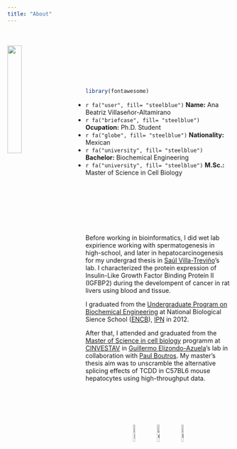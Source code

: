 ```yaml
---
title: "About"
---
```

<br><br>
<img src="images/yo-photo.jpg" style="width:25%; margin-right: 50px" align="left">

<br><br><br><br>

```r
library(fontawesome)
```

- `r fa("user", fill= "steelblue")` __Name:__ Ana Beatriz Villaseñor-Altamirano
- `r fa("briefcase", fill= "steelblue")` __Ocupation:__ Ph.D. Student
- `r fa("globe", fill= "steelblue")` __Nationality:__ Mexican
- `r fa("university", fill= "steelblue")` __Bachelor:__ Biochemical Engineering 
- `r fa("university", fill= "steelblue")` __M.Sc.:__ Master of Science in Cell Biology

<br><br><br><br><br><br>


Before working in bioinformatics, I did wet lab expirience working with spermatogenesis in high-school, and later in hepatocarcinogenesis for my undergrad thesis in [Saúl Villa-Treviño](https://www.cell.cinvestav.mx/depto.php?lang=es&tit=4&subt=1&subsubt=11)'s lab. I characterized the protein expression of Insulin-Like Growth Factor Binding Protein II (IGFBP2) during the develompent of cancer in rat livers using blood and tissue.  

I graduated from the [Undergraduate Program on Biochemical Engineering](https://www.encb.ipn.mx/licenciatura/ingenieriaBioquimica/index.html) at National Biological Sience School ([ENCB](https://www.encb.ipn.mx/Paginas/index.html)), [IPN](https://www.ipn.mx/) in 2012.


After that, I attended and graduated from the [Master of Science in cell biology](https://www.cell.cinvestav.mx/depto.php?lang=es&tit=1) programm at [CINVESTAV](https://www.cinvestav.mx/) in [Guillermo Elizondo-Azuela](https://www.cell.cinvestav.mx/depto.php?lang=es&tit=4&subt=1&subsubt=6)'s lab in collaboration with [Paul Boutros](https://labs.oicr.on.ca/boutros-lab/software). My master's thesis aim was to unscramble the alternative splicing effects of TCDD in C57BL6 mouse hepatocytes using high-throughput data.

<br><br><br><br>

<center>
![IPN](images/IPN.png){width=10%} ![CINVESTAV](images/Cinvestav.jpg){width=10%} ![UNAM](images/UNAM.jpg){width=10%}
</center>


 